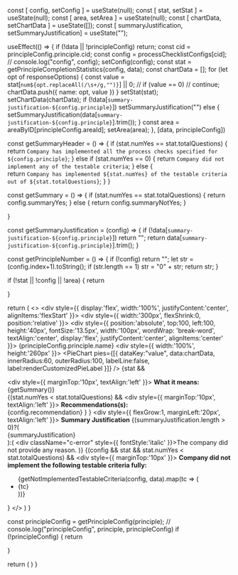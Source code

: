 
  const [ config, setConfig ] = useState(null);
  const [ stat, setStat ] = useState(null);
  const [ area, setArea ] = useState(null);
  const [ chartData, setChartData ] = useState([]);
  const [ summaryJustification, setSummaryJustification] = useState("");

  useEffect(() => {
    if (!data || !principleConfig)
      return;
    const cid = principleConfig.principle.cid;
    const config = processChecklistConfigs[cid];
    // console.log("config", config);
    setConfig(config);
    const stat = getPrincipleCompletionStatistics(config, data);
    const chartData = [];
    for (let opt of responseOptions) {
      const value = stat[`num${opt.replaceAll(/\s+/g,"")}`] || 0;
      // if (value == 0)
      //   continue;
      chartData.push({
        name: opt,
        value
      })
    }
    setStat(stat);
    setChartData(chartData);
    if (!data[`summary-justification-${config.principle}`])
      setSummaryJustification("")
    else {
      setSummaryJustification(data[`summary-justification-${config.principle}`].trim());
    }
    const area = areaByID[principleConfig.areaId];
    setArea(area);
  }, [data, principleConfig])

  const getSummaryHeader = () => {
    if (stat.numYes == stat.totalQuestions) {
      return `Company has implemented all the process checks specified for ${config.principle}`;
    } else if (stat.numYes == 0) {
      return `Company did not implement any of the testable criteria`;
    } else {      
      return `Company has implemented ${stat.numYes} of the testable criteria out of ${stat.totalQuestions}`;
    }
  }

  const getSummary = () => {
    if (stat.numYes == stat.totalQuestions) {
      return config.summaryYes;
    } else {
      return config.summaryNotYes;
    }

  }

  const getSummaryJustification = (config) => {
    if (!data[`summary-justification-${config.principle}`])
      return "";
    return data[`summary-justification-${config.principle}`].trim();
  }

  const getPrincipleNumber = () => {
    if (!config)
      return "";
    let str = (config.index+1).toString();
    if (str.length == 1)
      str = "0" + str;
    return str;
  }

  if (!stat || !config || !area) {
    return <div></div>
  }

  return (
    <>
      <div style={{ display:'flex', width:'100%', justifyContent:'center', alignItems:'flexStart' }}>
        <div style={{ width:'300px', flexShrink:0, position:'relative' }}>
          <div style={{ position:'absolute', top:100, left:100, height:'40px', fontSize:'13.5px', width:'100px', wordWrap: 'break-word', textAlign:'center', display:'flex', justifyContent:'center', alignItems:'center' }}>
            {principleConfig.principle.name}
          </div>
          <div style={{ width:'100%', height:'260px' }}>
            <PieChart
              pies={[{
                dataKey:"value",
                data:chartData,
                innerRadius:60,
                outerRadius:100,
                labelLine:false,
                label:renderCustomizedPieLabel
              }]}
            />
          </div>
          {stat && <div>
            <div style={{ marginTop:'10px', textAlign:'left' }}>
              <b>What it means:</b><br/>
              {getSummary()}
            </div>
            {(stat.numYes < stat.totalQuestions) && <div style={{ marginTop:'10px', textAlign:'left' }}>
              <b>Recommendations(s):</b><br/>
              {config.recommendation}
            </div>}
          </div>}
        </div>
        <div style={{ flexGrow:1, marginLeft:'20px', textAlign:'left' }}>
          <b>Summary Justification</b>
          {(summaryJustification.length > 0)?(
            <div>{summaryJustification}</div>
          ):(
            <div className="c-error" style={{ fontStyle:'italic' }}>The company did not provide any reason.</div>
          )}
          {(config && stat && stat.numYes < stat.totalQuestions) && <div style={{ marginTop:'10px' }}>
            <b>Company did not implement the following testable criteria fully:</b><br/>
            <ul style={styles.ul}>
              {getNotImplementedTestableCriteria(config, data).map(tc => (
                <li>{tc}</li>
              ))}
            </ul>
          </div>}
        </div>
      </div>
    </>
  )
}


  const principleConfig = getPrincipleConfig(principle);
  // console.log("principleConfig", principle, principleConfig)
  if (!principleConfig) {
    return <div></div>
  }

  return (
    <PrincipleSummarySingle data={props.getIBData(principleConfig.principle.cid)} principleConfig={principleConfig} />
  )
}